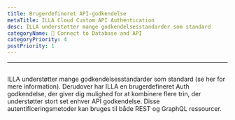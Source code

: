 ```yaml
---
title: Brugerdefineret API-godkendelse
metaTitle: ILLA Cloud Custom API Authentication
desc: ILLA understøtter mange godkendelsesstandarder som standard
categoryName: 📲 Connect to Database and API
categoryPriority: 4
postPriority: 1
---
```


* * *

## <Heading hidden>Brugerdefineret API-godkendelse</Heading>

ILLA understøtter mange godkendelsesstandarder som standard (se her for mere information). 
Derudover har ILLA en brugerdefineret Auth godkendelse, der giver dig mulighed for at kombinere flere trin, der understøtter stort set enhver API godkendelse. 
Disse autentificeringsmetoder kan bruges til både REST og GraphQL ressourcer.
